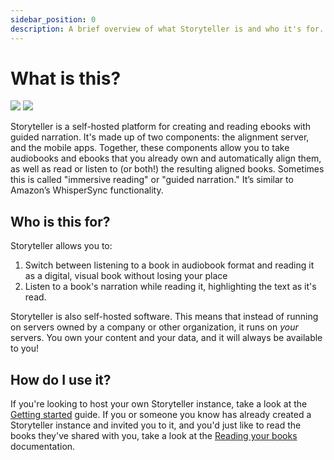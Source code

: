 ```yaml
---
sidebar_position: 0
description: A brief overview of what Storyteller is and who it's for.
---
```


# What is this?

<div
  style={{
    display: "flex",
    margin: "32px 0",
    gap: "60px",
    overflowX: "scroll",
  }}
>
  <img
    style={{ height: "500px", borderRadius: "16px" }}
    src="/storyteller/img/league-of-dragons-text.png"
  />
  <img
    style={{ height: "500px", borderRadius: "16px" }}
    src="/storyteller/img/league-of-dragons-audio.png"
  />
</div>

Storyteller is a self-hosted platform for creating and reading ebooks with
guided narration. It's made up of two components: the alignment server, and the
mobile apps. Together, these components allow you to take audiobooks and ebooks
that you already own and automatically align them, as well as read or listen to
(or both!) the resulting aligned books. Sometimes this is called "immersive
reading" or "guided narration." It’s similar to Amazon’s WhisperSync
functionality.

## Who is this for?

Storyteller allows you to:

1. Switch between listening to a book in audiobook format and reading it as a
   digital, visual book without losing your place
2. Listen to a book's narration while reading it, highlighting the text as it's
   read.

Storyteller is also self-hosted software. This means that instead of running on
servers owned by a company or other organization, it runs on _your_ servers. You
own your content and your data, and it will always be available to you!

## How do I use it?

If you're looking to host your own Storyteller instance, take a look at the
[Getting started](/docs/intro/getting-started) guide. If you or someone you know
has already created a Storyteller instance and invited you to it, and you'd just
like to read the books they've shared with you, take a look at the
[Reading your books](/docs/category/reading-your-books) documentation.
